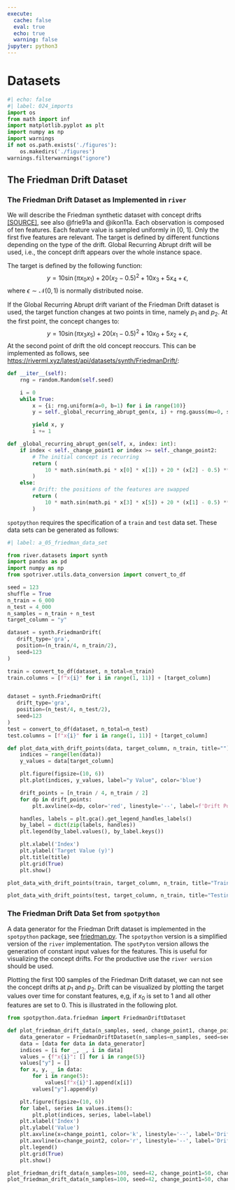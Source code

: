 ```yaml
---
execute:
  cache: false
  eval: true
  echo: true
  warning: false
jupyter: python3
---
```


# Datasets


```python
#| echo: false
#| label: 024_imports
import os
from math import inf
import matplotlib.pyplot as plt
import numpy as np
import warnings
if not os.path.exists('./figures'):
    os.makedirs('./figures')
warnings.filterwarnings("ignore")
```

## The Friedman Drift Dataset {#sec-a-05-friedman}

### The Friedman Drift Dataset as Implemented in `river`

We will describe the Friedman synthetic dataset with concept drifts [[SOURCE]](https://riverml.xyz/0.18.0/api/datasets/synth/FriedmanDrift/), see also @frie91a and @ikon11a.
Each observation is composed of ten features. Each feature value is sampled uniformly in [0, 1]. Only the first five features are relevant. The target is defined by different functions depending on the type of the drift. Global Recurring Abrupt drift will be used, i.e., the concept drift appears over the whole instance space.

The target is defined by the following function:
$$
y = 10 \sin(\pi x_0 x_1) + 20 (x_2 - 0.5)^2 + 10 x_3 + 5 x_4 + \epsilon,
$$
where $\epsilon \sim \mathcal{N}(0, 1)$ is normally distributed noise.

If the Global Recurring Abrupt drift variant of the Friedman Drift dataset is used, the target function changes at two points in time, namely $p_1$ and $p_2$.
At the first point, the concept changes to:
$$
y = 10 \sin(\pi x_3 x_5) + 20 (x_1 - 0.5)^2 + 10 x_0 + 5 x_2 + \epsilon,
$$
At the second point of drift the old concept reoccurs.
This can be implemented as follows, see [https://riverml.xyz/latest/api/datasets/synth/FriedmanDrift/](https://riverml.xyz/latest/api/datasets/synth/FriedmanDrift/):

```python
def __iter__(self):
    rng = random.Random(self.seed)

    i = 0
    while True:
        x = {i: rng.uniform(a=0, b=1) for i in range(10)}
        y = self._global_recurring_abrupt_gen(x, i) + rng.gauss(mu=0, sigma=1)

        yield x, y
        i += 1
```


```python
def _global_recurring_abrupt_gen(self, x, index: int):
    if index < self._change_point1 or index >= self._change_point2:
        # The initial concept is recurring
        return (
            10 * math.sin(math.pi * x[0] * x[1]) + 20 * (x[2] - 0.5) ** 2 + 10 * x[3] + 5 * x[4]
        )
    else:
        # Drift: the positions of the features are swapped
        return (
            10 * math.sin(math.pi * x[3] * x[5]) + 20 * (x[1] - 0.5) ** 2 + 10 * x[0] + 5 * x[2]
        )
```

`spotpython` requires the specification of a `train` and `test` data set. These data sets can be generated as follows:

```python
#| label: a_05_friedman_data_set

from river.datasets import synth
import pandas as pd
import numpy as np
from spotriver.utils.data_conversion import convert_to_df

seed = 123
shuffle = True
n_train = 6_000
n_test = 4_000
n_samples = n_train + n_test
target_column = "y"

dataset = synth.FriedmanDrift(
   drift_type='gra',
   position=(n_train/4, n_train/2),
   seed=123
)

train = convert_to_df(dataset, n_total=n_train)
train.columns = [f"x{i}" for i in range(1, 11)] + [target_column]


dataset = synth.FriedmanDrift(
   drift_type='gra',
   position=(n_test/4, n_test/2),
   seed=123
)
test = convert_to_df(dataset, n_total=n_test)
test.columns = [f"x{i}" for i in range(1, 11)] + [target_column]
```

```python
def plot_data_with_drift_points(data, target_column, n_train, title=""):
    indices = range(len(data))
    y_values = data[target_column]

    plt.figure(figsize=(10, 6))
    plt.plot(indices, y_values, label="y Value", color='blue')

    drift_points = [n_train / 4, n_train / 2]
    for dp in drift_points:
        plt.axvline(x=dp, color='red', linestyle='--', label=f'Drift Point at {int(dp)}')

    handles, labels = plt.gca().get_legend_handles_labels()
    by_label = dict(zip(labels, handles))
    plt.legend(by_label.values(), by_label.keys())

    plt.xlabel('Index')
    plt.ylabel('Target Value (y)')
    plt.title(title)
    plt.grid(True)
    plt.show()
```

```python
plot_data_with_drift_points(train, target_column, n_train, title="Training Data with Drift Points")
```

```python
plot_data_with_drift_points(test, target_column, n_train, title="Testing Data with Drift Points")
```

### The Friedman Drift Data Set from `spotpython`

A data generator for the Friedman Drift dataset is implemented in the `spotpython` package, see [friedman.py](https://sequential-parameter-optimization.github.io/spotpython/reference/spotpython/data/friedman/). The `spotpython` version is a simplified version of the `river` implementation. The `spotPyton` version allows the generation of constant input values for the features. This is useful for visualizing the concept drifts. For the productive use the `river version` should be used.

Plotting the first 100 samples of the Friedman Drift dataset, we can not see the concept drifts at $p_1$ and $p_2$.
Drift can be visualized by plotting the target values over time for constant features, e,g, if $x_0$ is set to $1$ and all other features are set to $0$. This is illustrated in the following plot.

```python
from spotpython.data.friedman import FriedmanDriftDataset

def plot_friedman_drift_data(n_samples, seed, change_point1, change_point2, constant=True):
    data_generator = FriedmanDriftDataset(n_samples=n_samples, seed=seed, change_point1=change_point1, change_point2=change_point2, constant=constant)
    data = [data for data in data_generator]
    indices = [i for _, _, i in data]
    values = {f"x{i}": [] for i in range(5)}
    values["y"] = []
    for x, y, _ in data:
        for i in range(5):
            values[f"x{i}"].append(x[i])
        values["y"].append(y)

    plt.figure(figsize=(10, 6))
    for label, series in values.items():
        plt.plot(indices, series, label=label)
    plt.xlabel('Index')
    plt.ylabel('Value')
    plt.axvline(x=change_point1, color='k', linestyle='--', label='Drift Point 1')
    plt.axvline(x=change_point2, color='r', linestyle='--', label='Drift Point 2')
    plt.legend()
    plt.grid(True)
    plt.show()

plot_friedman_drift_data(n_samples=100, seed=42, change_point1=50, change_point2=75, constant=False)
plot_friedman_drift_data(n_samples=100, seed=42, change_point1=50, change_point2=75, constant=True)
```


